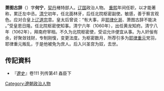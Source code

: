 '''萧图古辞'''（{{bd|？||？|}}）字'''何宁'''，[[契丹|契丹]]楮特部人。[[辽国|辽国]]政治人物。
[[重熙|重熙]]年间任职，以才能著称，累迁左中丞。[[清宁|清宁]]初年，任北面林牙，后任北院枢密副使。敏感，善于察言观色。应对合皇上[[辽道宗|辽道宗]]意。皇太后曾说：“有大事，非[[耶律化哥|耶律化哥]]、萧图古辞不能决 。”受皇恩日隆。任北院枢密使知事。清宁六年（1060年），出任黄龙知府。清宁八年（1062年），拜南府宰相。不久为北院枢密使，受诏允许便宜从事。为人奸佞有余，好聚敛钱财，专制刚愎，变更法度。为枢密数月，所荐引多为[[耶律重元|耶律重元]]党羽，耶律重元叛乱，于是他被免为庶人。后入兴圣宫为奴，去世。
== 传記資料 ==
*『[[遼史|遼史]]』卷111 列传第41 姦臣下


[[Category:遼朝政治人物|Category:遼朝政治人物]]
